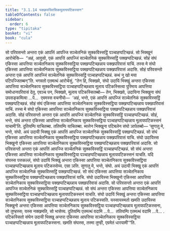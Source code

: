```yaml
---
title: "3.1.14 पक्खपारिवासिकमूलायपटिकस्सन"
tableOfContents: false
sidebar:
  order: 6
type: "tipitaka"
basket: "vi"
book: "cula"
---
```



<DynamicBreadcrumb />

<Division number="123" book="cula">

<Paragraph number="578" book="cula">
सो परिवसन्तो अन्तरा एकं आपत्तिं आपज्जि सञ्चेतनिकं सुक्कविस्सट्ठिं पञ्चाहप्पटिच्छन्नं. सो भिक्खूनं आरोचेसि—  “अहं, आवुसो, एकं आपत्तिं आपज्जिं सञ्चेतनिकं सुक्कविस्सट्ठिं पक्खप्पटिच्छन्नं. सोहं संघं एकिस्सा आपत्तिया सञ्चेतनिकाय सुक्कविस्सट्ठिया पक्खप्पटिच्छन्नाय पक्खपरिवासं याचिं. तस्स मे संघो एकिस्सा आपत्तिया सञ्चेतनिकाय सुक्कविस्सट्ठिया पक्खप्पटिच्छन्नाय पक्खपरिवासं अदासि. सोहं परिवसन्तो अन्तरा एकं आपत्तिं आपज्जिं सञ्चेतनिकं सुक्कविस्सट्ठिं पञ्चाहप्पटिच्छन्नं. कथं नु खो मया पटिपज्जितब्बन्”ति. भगवतो एतमत्थं आरोचेसुं. “तेन हि, भिक्खवे, संघो उदायिं भिक्खुं अन्तरा एकिस्सा आपत्तिया सञ्चेतनिकाय सुक्कविस्सट्ठिया पञ्चाहप्पटिच्छन्नाय मूलाय पटिकस्सित्वा पुरिमाय आपत्तिया समोधानपरिवासं देतु. एवञ्च पन, भिक्खवे, मूलाय पटिकस्सितब्बो—
</Paragraph>

<Paragraph number="579" book="cula">
तेन, भिक्खवे, उदायिना भिक्खुना संघं उपसङ्कमित्वा …पे…  एवमस्स वचनीयो—  ‘अहं, भन्ते, एकं आपत्तिं आपज्जिं सञ्चेतनिकं सुक्कविस्सट्ठिं पक्खप्पटिच्छन्नं. सोहं संघं एकिस्सा आपत्तिया सञ्चेतनिकाय सुक्कविस्सट्ठिया पक्खप्पटिच्छन्नाय पक्खपरिवासं याचिं. तस्स मे संघो एकिस्सा आपत्तिया सञ्चेतनिकाय सुक्कविस्सट्ठिया पक्खप्पटिच्छन्नाय पक्खपरिवासं अदासि. सोहं परिवसन्तो अन्तरा एकं आपत्तिं आपज्जिं सञ्चेतनिकं सुक्कविस्सट्ठिं पञ्चाहप्पटिच्छन्नं. सोहं, भन्ते, संघं अन्तरा एकिस्सा आपत्तिया सञ्चेतनिकाय सुक्कविस्सट्ठिया पञ्चाहप्पटिच्छन्नाय मूलायपटिकस्सनं याचामी’ति. दुतियम्पि याचितब्बा. ततियम्पि याचितब्बा. ब्यत्तेन भिक्खुना पटिबलेन संघो ञापेतब्बो—
</Paragraph>

</Division>
<Division number="124" book="cula">

<Paragraph number="580" book="cula">
‘सुणातु मे, भन्ते, संघो. अयं उदायी भिक्खु एकं आपत्तिं आपज्जि सञ्चेतनिकं सुक्कविस्सट्ठिं पक्खप्पटिच्छन्नं. सो संघं एकिस्सा आपत्तिया सञ्चेतनिकाय सुक्कविस्सट्ठिया पक्खप्पटिच्छन्नाय पक्खपरिवासं याचि. संघो उदायिस्स भिक्खुनो एकिस्सा आपत्तिया सञ्चेतनिकाय सुक्कविस्सट्ठिया पक्खप्पटिच्छन्नाय पक्खपरिवासं अदासि. सो परिवसन्तो अन्तरा एकं आपत्तिं आपज्जि सञ्चेतनिकं सुक्कविस्सट्ठिं पञ्चाहप्पटिच्छन्नं. सो संघं अन्तरा एकिस्सा आपत्तिया सञ्चेतनिकाय सुक्कविस्सट्ठिया पञ्चाहप्पटिच्छन्नाय मूलायपटिकस्सनं याचति. यदि संघस्स पत्तकल्लं, संघो उदायिं भिक्खुं अन्तरा एकिस्सा आपत्तिया सञ्चेतनिकाय सुक्कविस्सट्ठिया पञ्चाहप्पटिच्छन्नाय मूलाय पटिकस्सेय्य. एसा ञत्ति.
</Paragraph>

<Paragraph number="581" book="cula">
सुणातु मे, भन्ते, संघो. अयं उदायी भिक्खु एकं आपत्तिं आपज्जि सञ्चेतनिकं सुक्कविस्सट्ठिं पक्खप्पटिच्छन्नं. सो संघं एकिस्सा आपत्तिया सञ्चेतनिकाय सुक्कविस्सट्ठिया पक्खप्पटिच्छन्नाय पक्खपरिवासं याचि. संघो उदायिस्स भिक्खुनो एकिस्सा आपत्तिया सञ्चेतनिकाय सुक्कविस्सट्ठिया पक्खप्पटिच्छन्नाय पक्खपरिवासं अदासि. सो परिवसन्तो अन्तरा एकं आपत्तिं आपज्जि सञ्चेतनिकं सुक्कविस्सट्ठिं पञ्चाहप्पटिच्छन्नं. सो संघं अन्तरा एकिस्सा आपत्तिया सञ्चेतनिकाय सुक्कविस्सट्ठिया पञ्चाहप्पटिच्छन्नाय मूलायपटिकस्सनं याचति. संघो उदायिं भिक्खुं अन्तरा एकिस्सा आपत्तिया सञ्चेतनिकाय सुक्कविस्सट्ठिया पञ्चाहप्पटिच्छन्नाय मूलाय पटिकस्सति. यस्सायस्मतो खमति उदायिस्स भिक्खुनो अन्तरा एकिस्सा आपत्तिया सञ्चेतनिकाय सुक्कविस्सट्ठिया पञ्चाहप्पटिच्छन्नाय मूलायपटिकस्सना, सो तुण्हस्स; यस्स नक्खमति, सो भासेय्य.
</Paragraph>

<Paragraph number="582" book="cula">
दुतियम्पि एतमत्थं वदामि …पे…  ततियम्पि एतमत्थं वदामि …पे… .
</Paragraph>

<Paragraph number="583" book="cula">
पटिकस्सितो संघेन उदायी भिक्खु अन्तरा एकिस्सा आपत्तिया सञ्चेतनिकाय सुक्कविस्सट्ठिया पञ्चाहप्पटिच्छन्नाय मूलायपटिकस्सना. खमति संघस्स, तस्मा तुण्ही, एवमेतं धारयामी’”ति.
</Paragraph>
</Division>